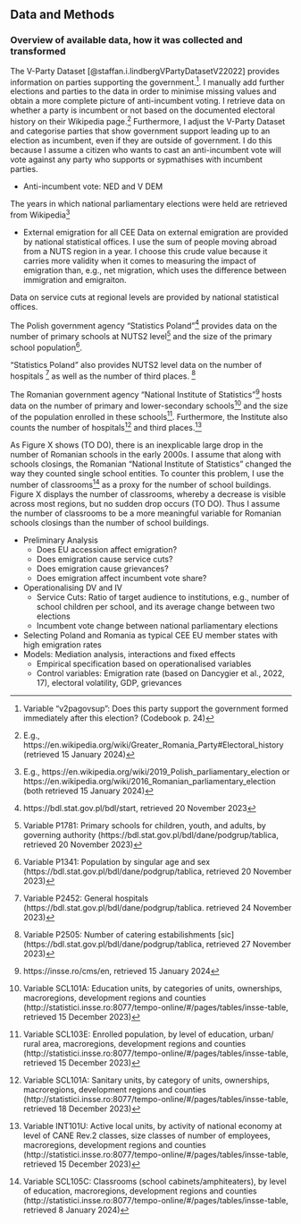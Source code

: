## Data and Methods

### Overview of available data, how it was collected and transformed

<!-- Incumbent Party -->
The V-Party Dataset [@staffan.i.lindbergVPartyDatasetV22022] provides information on parties supporting the government.^[Variable “v2pagovsup”: Does this party support the government formed immediately after this election? (Codebook p. 24)]. I manually add further elections and parties to the data in order to minimise missing values and obtain a more complete picture of anti-incumbent voting. I retrieve data on whether a party is incumbent or not based on the documented electoral history on their Wikipedia page.^[E.g., https://en.wikipedia.org/wiki/Greater_Romania_Party#Electoral_history (retrieved 15 January 2024)] Furthermore, I adjust the V-Party Dataset and categorise parties that show government support leading up to an election as incumbent, even if they are outside of government. I do this because I assume a citizen who wants to cast an anti-incumbent vote will vote against any party who supports or sypmathises with incumbent parties.

- Anti-incumbent vote: NED and V DEM


<!-- Election years -->
The years in which national parliamentary elections were held are retrieved from Wikipedia^[E.g., https://en.wikipedia.org/wiki/2019_Polish_parliamentary_election or https://en.wikipedia.org/wiki/2016_Romanian_parliamentary_election (both retrieved 15 January 2024)]

- External emigration for all CEE
Data on external emigration are provided by national statistical offices. I use the sum of people moving abroad from a NUTS region in a year. I choose this crude value because it carries more validity when it comes to measuring the impact of emigration than, e.g., net migration, which uses the difference between immigration and emigraiton.

<!-- Service Cuts -->
Data on service cuts at regional levels are provided by national statistical offices.

<!-- Service Cuts in Poland -->
The Polish government agency “Statistics Poland”^[https://bdl.stat.gov.pl/bdl/start, retrieved 20 November 2023] provides data on the number of primary schools at NUTS2 level^[Variable P1781: Primary schools for children, youth, and adults, by governing authority (https://bdl.stat.gov.pl/bdl/dane/podgrup/tablica, retrieved 20 November 2023)] and the size of the primary school population^[Variable P1341: Population by singular age and sex (https://bdl.stat.gov.pl/bdl/dane/podgrup/tablica, retrieved 20 November 2023)].

“Statistics Poland” also provides NUTS2 level data on the number of hospitals ^[Variable P2452: General hospitals (https://bdl.stat.gov.pl/bdl/dane/podgrup/tablica. retrieved 24 November 2023)] as well as the number of third places. ^[Variable P2505: Number of catering estabilishments [sic] (https://bdl.stat.gov.pl/bdl/dane/podgrup/tablica, retrieved 27 November 2023)]

<!-- Service Cuts in Romania -->
The Romanian government agency “National Institute of Statistics”^[https://insse.ro/cms/en, retrieved 15 January 2024] hosts data on the number of primary and lower-secondary schools^[Variable SCL101A: Education units, by categories of units, ownerships, macroregions, development regions and counties (http://statistici.insse.ro:8077/tempo-online/#/pages/tables/insse-table, retrieved 15 December 2023)] and the size of the population enrolled in these schools^[Variable SCL103E: Enrolled population, by level of education, urban/ rural area, macroregions, development regions and counties (http://statistici.insse.ro:8077/tempo-online/#/pages/tables/insse-table, retrieved 15 December 2023)]. Furthermore, the Institute also counts the number of hospitals^[Variable SCL101A: Sanitary units, by category of units, ownerships, macroregions, development regions and counties (http://statistici.insse.ro:8077/tempo-online/#/pages/tables/insse-table, retrieved 18 December 2023)] and third places.^[Variable INT101U: Active local units, by activity of national economy at level of CANE Rev.2 classes, size classes of number of employees, macroregions, development regions and counties (http://statistici.insse.ro:8077/tempo-online/#/pages/tables/insse-table, retrieved 15 December 2023)]

<!-- Romanian Classrooms as a proxy -->
As Figure X shows (TO DO), there is an inexplicable large drop in the number of Romanian schools in the early 2000s. I assume that along with schools closings, the Romanian “National Institute of Statistics” changed the way they counted single school entities. To counter this problem, I use the number of classrooms^[Variable SCL105C: Classrooms (school cabinets/amphiteaters), by level of education, macroregions, development regions and counties (http://statistici.insse.ro:8077/tempo-online/#/pages/tables/insse-table, retrieved 8 January 2024)] as a proxy for the number of school buildings. Figure X displays the number of classrooms, whereby a decrease is visible across most regions, but no sudden drop occurs (TO DO). Thus I assume the number of classrooms to be a more meaningful variable for Romanian schools closings than the number of school buildings.

- Preliminary Analysis
	- Does EU accession affect emigration?
	- Does emigration cause service cuts?
	- Does emigration cause grievances?
	- Does emigration affect incumbent vote share?
- Operationalising DV and IV
	- Service Cuts: Ratio of target audience to institutions, e.g., number of school children per school, and its average change between two elections
	- Incumbent vote change between national parliamentary elections
- Selecting Poland and Romania as typical CEE EU member states with high emigration rates
- Models: Mediation analysis, interactions and fixed effects
	- Empirical specification based on operationalised variables
	- Control variables: Emigration rate (based on Dancygier et al., 2022, 17), electoral volatility, GDP, grievances